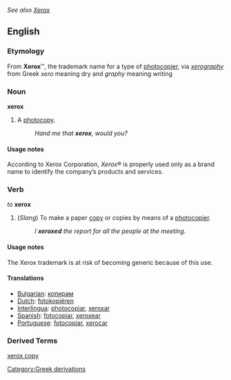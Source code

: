 ''See also [[Xerox]]''

==English==
===Etymology===
From '''Xerox'''&#8482;, the trademark name for a type of [[photocopier]], via ''[[xerography]]'' from Greek ''xero'' meaning dry and ''graphy'' meaning writing

===Noun===
'''xerox'''
#{{slang}} A [[photocopy]].
#: ''Hand me that '''xerox''', would you?''

====Usage notes====
According to Xerox Corporation, ''Xerox''&reg; is properly used only as a brand name to identify the company’s products and services.

===Verb===
''to'' '''xerox'''
#(''Slang'') To make a paper [[copy]] or copies by means of a [[photocopier]].
#:''I '''xeroxed''' the report for all the people at the meeting''.

====Usage notes====
The Xerox trademark is at risk of becoming generic because of this use.

====Translations====
*[[Bulgarian]]: [[копирам]]
*[[Dutch]]: [[fotokopiëren]]
*[[Interlingua]]: [[photocopiar]], [[xeroxar]]
*[[Spanish]]: [[fotocopiar]], [[xeroxear]]
*[[Portuguese]]: [[fotocopiar]], [[xerocar]]
[[Category:Greek derivations]]

===Derived Terms===
[[xerox copy]]